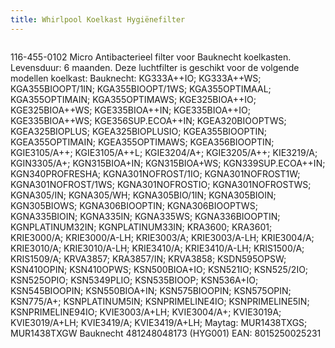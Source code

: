 ```yaml
---
title: Whirlpool Koelkast Hygiënefilter
---
```



<Image src={imageProduct} width={imageProduct.width} alt="" />


116-455-0102
Micro Antibacterieel filter voor Bauknecht koelkasten.
Levensduur: 6 maanden.
Deze luchtfilter is geschikt voor de volgende modellen koelkast:
Bauknecht:
KG333A++IO; KG333A++WS; KGA355BIOOPT/1IN; KGA355BIOOPT/1WS; KGA355OPTIMAAL;
KGA355OPTIMAIN; KGA355OPTIMAWS; KGE325BIOA++IO; KGE325BIOA++WS; KGE335BIOA++IN;
KGE335BIOA++IO; KGE335BIOA++WS; KGE356SUP.ECOA++IN; KGEA320BIOOPTWS; KGEA325BIOPLUS; KGEA325BIOPLUSIO; KGEA355BIOOPTIN; KGEA355OPTIMAIN; KGEA355OPTIMAWS; KGEA356BIOOPTIN;
KGIE3105/A++; KGIE3105/A++L; KGIE3204/A+; KGIE3205/A++; KIE3219/A;
KGIN3305/A+; KGN315BIOA+IN; KGN315BIOA+WS; KGN339SUP.ECOA++IN; KGN340PROFRESHA;
KGNA301NOFROST/1IO; KGNA301NOFROST1W; KGNA301NOFROST/1WS; KGNA301NOFROSTIO; KGNA301NOFROSTWS;
KGNA305/IN; KGNA305/WH; KGNA305BIO/1IN; KGNA305BIOIN; KGN305BIOWS;
KGNA306BIOOPTIN; KGNA306BIOOPTWS; KGNA335BIOIN; KGNA335IN; KGNA335WS;
KGNA336BIOOPTIN; KGNPLATINUM32IN; KGNPLATINUM33IN; KRA3600; KRA3601;
KRIE3000/A; KRIE3000/A-LH; KRIE3003/A; KRIE3003/A-LH; KRIE3004/A;
KRIE3010/A; KRIE3010/A-LH; KRIE3410/A; KRIE3410/A-LH; KRIS1500/A;
KRIS1509/A; KRVA3857; KRA3857/IN; KRVA3858; KSDN595OPSW;
KSN410OPIN; KSN410OPWS; KSN500BIOA+IO; KSN521IO; KSN525/2IO;
KSN525OPIO; KSN5349PLIO; KSN535BIOOP; KSN536A+IO; KSN545BIOOPIN;
KSN550BIOA+IN; KSN575BIOOPIN; KSN575OPIN; KSN775/A+; KSNPLATINUM5IN;
KSNPRIMELINE4IO; KSNPRIMELINE5IN; KSNPRIMELINE94IO; KVIE3003/A+LH; KVIE3004/A+;
KVIE3019A; KVIE3019/A+LH; KVIE3419/A; KVIE3419/A+LH;
Maytag:
MUR1438TXGS; MUR1438TXGW
Bauknecht 481248048173 (HYG001)
EAN: 8015250025231

